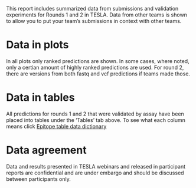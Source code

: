 This report includes summarized data from submissions and validation experiments for Rounds 1 and 2 in TESLA. Data from other teams is shown to allow you to put your team's submissions in context with other teams.

# Data in plots
In all plots only ranked predictions are shown. In some cases, where noted, only a certian amount of highly ranked predictions are used. For round 2, there are versions from both fastq and vcf predictions if teams made those. 

# Data in tables
All predictions for rounds 1 and 2 that were validated by assay have been placed into tables under the 'Tables' tab above. To see what each column means click [Epitope table data dictionary](https://www.synapse.org/#!Synapse:syn7362874/wiki/511360)

# Data agreement
Data and results presented in TESLA webinars and released in participant reports are confidential and are under embargo and should be discussed between participants only.